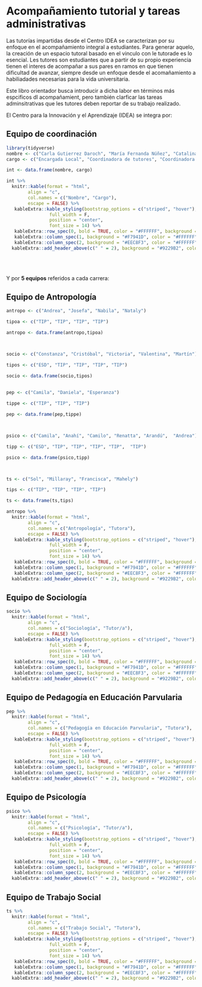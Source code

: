 # [Acompañamiento tutorial y tareas administrativas]{.orange} {.unnumbered style="styles.css"}

Las tutorías impartidas desde el Centro IDEA se caracterizan por su enfoque en el acompañamiento integral a estudiantes. Para generar aquelo, la creación de un espacio tutoral basado en el vinculo con le tutorade es lo esencial. Les tutores son estudiantes que a partir de su propio experiencia tienen el interes de acompañar a sus pares en ramos en que tienen dificultad de avanzar, siempre desde un enfoque desde el acomañamiento a habiliadades necesarias para la vida universitaria.

Este libro orientador busca introducir a dicha labor en términos más espcificos dl acompañamient, pero también clarficar las tareas adminsitrativas que les tutores deben reportar de su trabajo realizado.

El Centro para la Innovación y el Aprendizaje (IDEA) se integra por:

## Equipo de coordinación

```r
library(tidyverse)
nombre <- c("Carla Gutierrez Daroch", "María Fernanda Núñez", "Catalina Poblete")
cargo <- c("Encargada Local", "Coordinadora de tutores", "Coordinadora de tutores")

int <- data.frame(nombre, cargo)

int %>%
  knitr::kable(format = "html",
        align = "c",
        col.names = c("Nombre", "Cargo"),
        escape = FALSE) %>%
   kableExtra::kable_styling(bootstrap_options = c("striped", "hover"),
                full_width = F,
                position = "center",
                font_size = 14) %>%
   kableExtra::row_spec(0, bold = TRUE, color = "#FFFFFF", background = "#9229B2") %>%  # Encabezado
   kableExtra::column_spec(1, background = "#F7941D", color = "#FFFFFF", bold = TRUE) %>%
   kableExtra::column_spec(2, background = "#EEC8F3", color = "#FFFFFF", bold = TRUE) %>%
  kableExtra::add_header_above(c(" " = 2), background = "#9229B2", color = "white")  # barra superior
  
```

<br>
<br>
Y por **5 equipos** referidos a cada carrera:

## Equipo de Antropología

```r
antropo <- c("Andrea", "Josefa", "Nabila", "Nataly")

tipoa <- c("TIP", "TIP", "TIP", "TIP")

antropo <- data.frame(antropo,tipoa)



socio <- c("Constanza", "Cristóbal", "Victoria", "Valentina", "Martín")

tipos <- c("ESD", "TIP", "TIP", "TIP", "TIP")

socio <- data.frame(socio,tipos)
  
  
pep <- c("Camila", "Daniela", "Esperanza")

tippe <- c("TIP", "TIP", "TIP")

pep <- data.frame(pep,tippe)



psico <- c("Camila", "Anahí", "Camilo", "Renatta", "Arandú",  "Andrea")

tipp <- c("ESD", "TIP", "TIP", "TIP", "TIP",  "TIP")

psico <- data.frame(psico,tipp)



ts <- c("Sol", "Millaray", "Francisca", "Mahely")

tips <- c("TIP", "TIP", "TIP", "TIP")

ts <- data.frame(ts,tips)

```

```r
antropo %>%
  knitr::kable(format = "html",
        align = "c",
        col.names = c("Antropología", "Tutora"),
        escape = FALSE) %>%
   kableExtra::kable_styling(bootstrap_options = c("striped", "hover"),
                full_width = F,
                position = "center",
                font_size = 14) %>%
   kableExtra::row_spec(0, bold = TRUE, color = "#FFFFFF", background = "#9229B2") %>%  # Encabezado
   kableExtra::column_spec(1, background = "#F7941D", color = "#FFFFFF", bold = TRUE) %>%
   kableExtra::column_spec(2, background = "#EEC8F3", color = "#FFFFFF", bold = TRUE) %>%
  kableExtra::add_header_above(c(" " = 2), background = "#9229B2", color = "white")  # barra superior
```


## Equipo de Sociología

```r
socio %>%
  knitr::kable(format = "html",
        align = "c",
        col.names = c("Sociología", "Tutor/a"),
        escape = FALSE) %>%
   kableExtra::kable_styling(bootstrap_options = c("striped", "hover"),
                full_width = F,
                position = "center",
                font_size = 14) %>%
   kableExtra::row_spec(0, bold = TRUE, color = "#FFFFFF", background = "#9229B2") %>%  # Encabezado
   kableExtra::column_spec(1, background = "#F7941D", color = "#FFFFFF", bold = TRUE) %>%
   kableExtra::column_spec(2, background = "#EEC8F3", color = "#FFFFFF", bold = TRUE) %>%
  kableExtra::add_header_above(c(" " = 2), background = "#9229B2", color = "white")  # barra superior

```

## Equipo de Pedagogía en Educación Parvularia

```r
pep %>%
  knitr::kable(format = "html",
        align = "c",
        col.names = c("Pedagogía en Educación Parvularia", "Tutora"),
        escape = FALSE) %>%
   kableExtra::kable_styling(bootstrap_options = c("striped", "hover"),
                full_width = F,
                position = "center",
                font_size = 14) %>%
   kableExtra::row_spec(0, bold = TRUE, color = "#FFFFFF", background = "#9229B2") %>%  # Encabezado
   kableExtra::column_spec(1, background = "#F7941D", color = "#FFFFFF", bold = TRUE) %>%
   kableExtra::column_spec(2, background = "#EEC8F3", color = "#FFFFFF", bold = TRUE) %>%
  kableExtra::add_header_above(c(" " = 2), background = "#9229B2", color = "white")  # barra superior

```


## Equipo de Psicología
```r
psico %>%
  knitr::kable(format = "html",
        align = "c",
        col.names = c("Psicología", "Tutor/a"),
        escape = FALSE) %>%
   kableExtra::kable_styling(bootstrap_options = c("striped", "hover"),
                full_width = F,
                position = "center",
                font_size = 14) %>%
   kableExtra::row_spec(0, bold = TRUE, color = "#FFFFFF", background = "#9229B2") %>%  # Encabezado
   kableExtra::column_spec(1, background = "#F7941D", color = "#FFFFFF", bold = TRUE) %>%
   kableExtra::column_spec(2, background = "#EEC8F3", color = "#FFFFFF", bold = TRUE) %>%
  kableExtra::add_header_above(c(" " = 2), background = "#9229B2", color = "white")  # barra superior

```

## Equipo de Trabajo Social
```r
ts %>%
  knitr::kable(format = "html",
        align = "c",
        col.names = c("Trabajo Social", "Tutora"),
        escape = FALSE) %>%
   kableExtra::kable_styling(bootstrap_options = c("striped", "hover"),
                full_width = F,
                position = "center",
                font_size = 14) %>%
   kableExtra::row_spec(0, bold = TRUE, color = "#FFFFFF", background = "#9229B2") %>%  # Encabezado
   kableExtra::column_spec(1, background = "#F7941D", color = "#FFFFFF", bold = TRUE) %>%
   kableExtra::column_spec(2, background = "#EEC8F3", color = "#FFFFFF", bold = TRUE) %>%
  kableExtra::add_header_above(c(" " = 2), background = "#9229B2", color = "white")  # barra superior

```